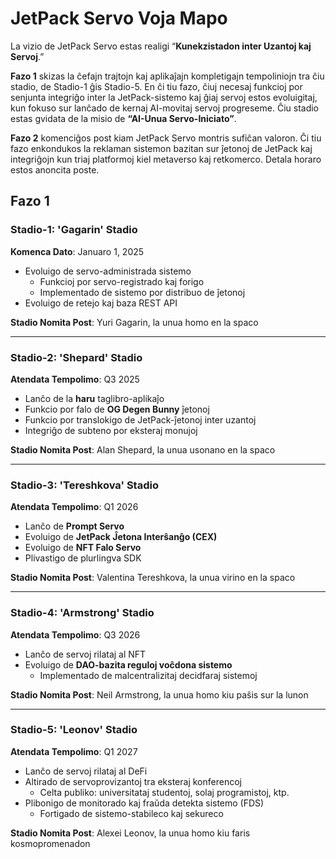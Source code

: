 # JetPack Servo Voja Mapo

La vizio de JetPack Servo estas realigi “**Kunekzistadon inter Uzantoj kaj Servoj**.”

**Fazo 1** skizas la ĉefajn trajtojn kaj aplikaĵajn kompletigajn tempoliniojn tra ĉiu stadio, de Stadio-1 ĝis Stadio-5. En ĉi tiu fazo, ĉiuj necesaj funkcioj por senjunta integriĝo inter la JetPack-sistemo kaj ĝiaj servoj estos evoluigitaj, kun fokuso sur lanĉado de kernaj AI-movitaj servoj progreseme. Ĉiu stadio estas gvidata de la misio de **“AI-Unua Servo-Iniciato”**.

**Fazo 2** komenciĝos post kiam JetPack Servo montris sufiĉan valoron. Ĉi tiu fazo enkondukos la reklaman sistemon bazitan sur ĵetonoj de JetPack kaj integriĝojn kun triaj platformoj kiel metaverso kaj retkomerco. Detala horaro estos anoncita poste.


## Fazo 1

### **Stadio-1: 'Gagarin' Stadio**
**Komenca Dato**: Januaro 1, 2025

- Evoluigo de servo-administrada sistemo
  - Funkcioj por servo-registrado kaj forigo
  - Implementado de sistemo por distribuo de ĵetonoj
- Evoluigo de retejo kaj baza REST API

**Stadio Nomita Post**: Yuri Gagarin, la unua homo en la spaco

---

### **Stadio-2: 'Shepard' Stadio**
**Atendata Tempolimo**: Q3 2025

- Lanĉo de la **haru** taglibro-aplikaĵo
- Funkcio por falo de **OG Degen Bunny** ĵetonoj
- Funkcio por translokigo de JetPack-ĵetonoj inter uzantoj
- Integriĝo de subteno por eksteraj monujoj

**Stadio Nomita Post**: Alan Shepard, la unua usonano en la spaco

---

### **Stadio-3: 'Tereshkova' Stadio**
**Atendata Tempolimo**: Q1 2026

- Lanĉo de **Prompt Servo**
- Evoluigo de **JetPack Ĵetona Interŝanĝo (CEX)**
- Evoluigo de **NFT Falo Servo**
- Plivastigo de plurlingva SDK

**Stadio Nomita Post**: Valentina Tereshkova, la unua virino en la spaco

---

### **Stadio-4: 'Armstrong' Stadio**
**Atendata Tempolimo**: Q3 2026

- Lanĉo de servoj rilataj al NFT
- Evoluigo de **DAO-bazita reguloj voĉdona sistemo**
  - Implementado de malcentralizitaj decidfaraj sistemoj

**Stadio Nomita Post**: Neil Armstrong, la unua homo kiu paŝis sur la lunon

---

### **Stadio-5: 'Leonov' Stadio**
**Atendata Tempolimo**: Q1 2027

- Lanĉo de servoj rilataj al DeFi
- Altirado de servoprovizantoj tra eksteraj konferencoj
  - Celta publiko: universitataj studentoj, solaj programistoj, ktp.
- Plibonigo de monitorado kaj fraŭda detekta sistemo (FDS)
  - Fortigado de sistemo-stabileco kaj sekureco

**Stadio Nomita Post**: Alexei Leonov, la unua homo kiu faris kosmopromenadon